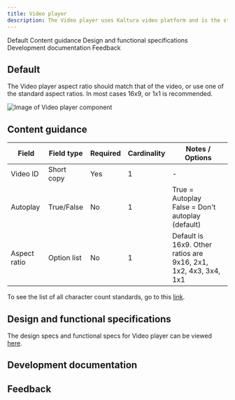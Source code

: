```yaml
---
title: Video player
description: The Video player uses Kaltura video platform and is the standard way of using a video on pages and in components.
---
```



<ComponentDescription name="Video player" type="ui" />

<AnchorLinks>

<AnchorLink>Default</AnchorLink>
<AnchorLink>Content guidance</AnchorLink>
<AnchorLink>Design and functional specifications</AnchorLink>
<AnchorLink>Development documentation</AnchorLink>
<AnchorLink>Feedback</AnchorLink>

</AnchorLinks>

## Default
The Video player aspect ratio should match that of the video, or use one of the standard aspect ratios. In most cases 16x9, or 1x1 is recommended.

<Row>
<Column colMd={8} colLg={8}>

![Image of Video player component](../../images/component/video-player/video-player-default.jpg)

</Column>
</Row>

## Content guidance

| Field | Field type | Required   | Cardinality | Notes / Options |
| -------- | --------- | ---------- | ---------- | ----------|
| Video ID | Short copy | Yes | 1 | - |
| Autoplay | True/False | No | 1 | True = Autoplay<br/>False = Don't autoplay (default) |
| Aspect ratio | Option list | No | 1 | Default is 16x9. Other ratios are 9x16, 2x1, 1x2, 4x3, 3x4, 1x1 |

To see the list of all character count standards, go to this <a href="https://github.com/carbon-design-system/carbon-for-ibm-dotcom-website/wiki/Character-count-standards" target="_blank" rel="noreferrer noopener nofollow">link</a>.

## Design and functional specifications

The design specs and functional specs for Video player can be viewed <a href="https://ibm.box.com/s/9q7rdj73m32hufcw1xwl1td6nr88rghm" target="_blank" rel="noreferrer noopener nofollow">here</a>.

## Development documentation

<ComponentStatus name="Video player" type="ui" />

## Feedback

<ComponentFeedback />
